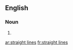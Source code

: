 ==English==

===Noun===
{{head|en|plural}}

# {{plural of|straight line|lang=en|nocat=1}}

[[ar:straight lines]]
[[fr:straight lines]]